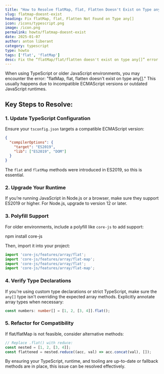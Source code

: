 ```yaml
---
title: "How to Resolve flatMap, flat, Flatten Doesn't Exist on Type any[]"
slug: flatmap-doesnt-exist
heading: Fix flatMap, flat, Flatten Not Found on Type any[]
icon: /icons/typescript.png
image: /icon.png
permalink: howto/flatmap-doesnt-exist
date: 2025-01-07
author: anton liberant
category: typescript
type: howto
tags: ['flat', 'flatMap']
desc: Fix the “flatMap/flat/flatten doesn't exist on type any[]” error in TypeScript and JavaScript. Learn config tweaks, polyfills, and refactoring solutions.
---
```


When using TypeScript or older JavaScript environments, you may encounter the error: "flatMap, flat, flatten doesn't exist on type any[]." This usually happens due to incompatible ECMAScript versions or outdated JavaScript runtimes.

## Key Steps to Resolve:

### 1. Update TypeScript Configuration

Ensure your `tsconfig.json` targets a compatible ECMAScript version:

```json
{
  "compilerOptions": {
    "target": "ES2019",
    "lib": ["ES2019", "DOM"]
  }
}
```

The `flat` and `flatMap` methods were introduced in ES2019, so this is essential.

### 2. Upgrade Your Runtime

If you’re running JavaScript in Node.js or a browser, make sure they support ES2019 or higher. For Node.js, upgrade to version 12 or later.

### 3. Polyfill Support

For older environments, include a polyfill like `core-js` to add support:

<div className='code-cmd'>npm install core-js</div>

Then, import it into your project:

```js
import 'core-js/features/array/flat';
import 'core-js/features/array/flat-map';
import 'core-js/features/array/flat';
import 'core-js/features/array/flat-map';
```

### 4. Verify Type Declarations

If you're using custom type declarations or strict TypeScript, make sure the `any[]` type isn't overriding the expected array methods. Explicitly annotate array types when necessary:

```ts
const numbers: number[] = [1, 2, [3, 4]].flat();
```

### 5. Refactor for Compatibility

If flat/flatMap is not feasible, consider alternative methods:

```js
// Replace .flat() with reduce:
const nested = [1, 2, [3, 4]];
const flattened = nested.reduce((acc, val) => acc.concat(val), []);
```

By ensuring your TypeScript, runtime, and tooling are up-to-date or fallback methods are in place, this issue can be resolved effectively.

